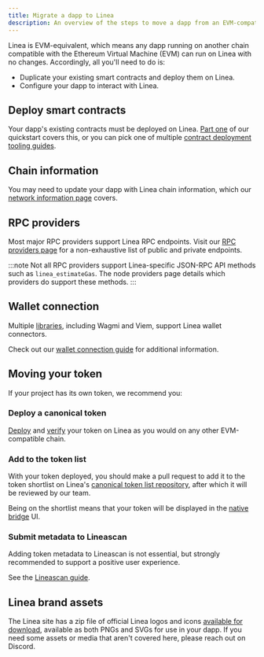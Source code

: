 ```yaml
---
title: Migrate a dapp to Linea
description: An overview of the steps to move a dapp from an EVM-compatible chain to Linea.
---
```


Linea is EVM-equivalent, which means any dapp running on another chain compatible with the 
Ethereum Virtual Machine (EVM) can run on Linea with no changes. Accordingly, all you'll need to do 
is: 
- Duplicate your existing smart contracts and deploy them on Linea.
- Configure your dapp to interact with Linea.

## Deploy smart contracts

Your dapp's existing contracts must be deployed on Linea. [Part one](../build/quickstart/deploy.mdx) 
of our quickstart covers this, or you can pick one of multiple [contract deployment tooling guides](./deploy-smart-contract/index.mdx).

## Chain information

You may need to update your dapp with Linea chain information, which our [network information page](../build/network-info.mdx)
covers.

## RPC providers

Most major RPC providers support Linea RPC endpoints. Visit our [RPC providers page](../tooling/node-providers/index.mdx) 
for a non-exhaustive list of public and private endpoints.

:::note
Not all RPC providers support Linea-specific JSON-RPC API methods such as `linea_estimateGas`. The
node providers page details which providers do support these methods.
:::

## Wallet connection

Multiple [libraries](../tooling/libraries), including Wagmi and Viem, support Linea wallet 
connectors. 

Check out our [wallet connection guide](../how-to/connect-wallet.mdx) for additional information.

## Moving your token

If your project has its own token, we recommend you: 

### Deploy a canonical token

[Deploy](../how-to/deploy-smart-contract/) and [verify](../how-to/verify-smart-contract/) your 
token on Linea as you would on any other EVM-compatible chain. 

### Add to the token list

With your token deployed, you should make a pull request to add it to the token shortlist on Linea's 
[canonical token list repository](https://github.com/Consensys/linea-token-list/tree/main), after 
which it will be reviewed by our team.

Being on the shortlist means that your token will be displayed in the [native bridge](https://bridge.linea.build/) 
UI. 

### Submit metadata to Lineascan

Adding token metadata to Lineascan is not essential, but strongly recommended to support a 
positive user experience. 

See the [Lineascan guide](https://info.lineascan.build/how-to-update-token-info/).

## Linea brand assets

The Linea site has a zip file of official Linea logos and icons [available for download](https://linea.build/assets),
available as both PNGs and SVGs for use in your dapp. If you need some assets or media that aren't 
covered here, please reach out on Discord.